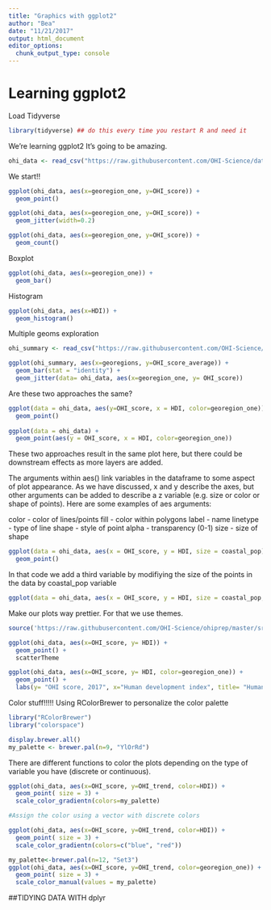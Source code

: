 ```yaml
---
title: "Graphics with ggplot2"
author: "Bea"
date: "11/21/2017"
output: html_document
editor_options: 
  chunk_output_type: console
---
```


# Learning ggplot2

Load Tidyverse
```r
library(tidyverse) ## do this every time you restart R and need it 
```

We're learning ggplot2 It's going to be amazing. 

```r

ohi_data <- read_csv("https://raw.githubusercontent.com/OHI-Science/data-science-training/master/data/OHI_global_data.csv")

```
We start!!

```r
ggplot(ohi_data, aes(x=georegion_one, y=OHI_score)) + 
  geom_point()

ggplot(ohi_data, aes(x=georegion_one, y=OHI_score)) + 
  geom_jitter(width=0.2)

ggplot(ohi_data, aes(x=georegion_one, y=OHI_score)) + 
  geom_count()
```

Boxplot
```r
ggplot(ohi_data, aes(x=georegion_one)) + 
  geom_bar()

```

Histogram
```r
ggplot(ohi_data, aes(x=HDI)) + 
  geom_histogram()

```

Multiple geoms exploration

```r

ohi_summary <- read_csv("https://raw.githubusercontent.com/OHI-Science/data-science-training/master/data/OHI_scores_georegion_summary.csv")

ggplot(ohi_summary, aes(x=georegions, y=OHI_score_average)) +
  geom_bar(stat = "identity") +
  geom_jitter(data= ohi_data, aes(x=georegion_one, y= OHI_score))

```

Are these two approaches the same?

```r

ggplot(data = ohi_data, aes(y=OHI_score, x = HDI, color=georegion_one)) +
  geom_point()
  
ggplot(data = ohi_data) +
  geom_point(aes(y = OHI_score, x = HDI, color=georegion_one))

```
These two approaches result in the same plot here, but there could be downstream effects as more layers are added.

The arguments within aes() link variables in the dataframe to some aspect of plot appearance. As we have discussed, x and y describe the axes, but other arguments can be added to describe a z variable (e.g. size or color or shape of points). Here are some examples of aes arguments:

color - color of lines/points
fill - color within polygons
label - name
linetype - type of line
shape - style of point
alpha - transparency (0-1)
size - size of shape

```r

ggplot(data = ohi_data, aes(x = OHI_score, y = HDI, size = coastal_pop)) + 
  geom_point()

```
In that code we add a third variable by modifiying the size of the points in the data by coastal_pop variable

```r

ggplot(data = ohi_data, aes(x = OHI_score, y = HDI, size = coastal_pop, color =georegion_one)) + geom_point()

```
Make our plots way prettier. For that we use themes.

```r

source('https://raw.githubusercontent.com/OHI-Science/ohiprep/master/src/R/scatterTheme.txt')

ggplot(ohi_data, aes(x=OHI_score, y= HDI)) +
  geom_point() +
  scatterTheme

ggplot(ohi_data, aes(x=OHI_score, y= HDI, color=georegion_one)) +
  geom_point() +
  labs(y= "OHI score, 2017", x="Human development index", title= "Human development is good for oceans!", color = "Georegions")

```
Color stuff!!!!! Using RColorBrewer to personalize the color palette

```r
library("RColorBrewer")
library("colorspace")

display.brewer.all()
my_palette <- brewer.pal(n=9, "YlOrRd")

```
There are different functions to color the plots depending on the type of variable you have (discrete or continuous). 

```r

ggplot(ohi_data, aes(x=OHI_score, y=OHI_trend, color=HDI)) +
  geom_point( size = 3) +
  scale_color_gradientn(colors=my_palette)

#Assign the color using a vector with discrete colors

ggplot(ohi_data, aes(x=OHI_score, y=OHI_trend, color=HDI)) +
  geom_point( size = 3) +
  scale_color_gradientn(colors=c("blue", "red"))

my_palette<-brewer.pal(n=12, "Set3")
ggplot(ohi_data, aes(x=OHI_score, y=OHI_trend, color=georegion_one)) +
  geom_point( size = 3) +
  scale_color_manual(values = my_palette)

```

##TIDYING DATA WITH dplyr


